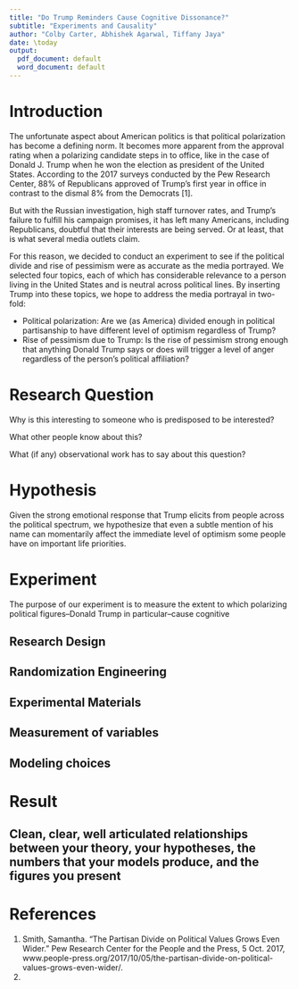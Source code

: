 ```yaml
---
title: "Do Trump Reminders Cause Cognitive Dissonance?"
subtitle: "Experiments and Causality"
author: "Colby Carter, Abhishek Agarwal, Tiffany Jaya"
date: \today
output: 
  pdf_document: default
  word_document: default
---
```


# Introduction 

The unfortunate aspect about American politics is that political polarization has become a defining norm. It becomes more apparent from the approval rating when a polarizing candidate steps in to office, like in the case of Donald J. Trump when he won the election as president of the United States. According to the 2017 surveys conducted by the Pew Research Center, 88% of Republicans approved of Trump's first year in office in contrast to the dismal 8% from the Democrats [1]. 

But with the Russian investigation, high staff turnover rates, and Trump's failure to fulfill his campaign promises, it has left many Americans, including Republicans, doubtful that their interests are being served. Or at least, that is what several media outlets claim. 

For this reason, we decided to conduct an experiment to see if the political divide and rise of pessimism were as accurate as the media portrayed. We selected four topics, each of which has considerable relevance to a person living in the United States and is neutral across political lines. By inserting Trump into these topics, we hope to address the media portrayal in two-fold:

* Political polarization: Are we (as America) divided enough in political partisanship to have different level of optimism regardless of Trump?
* Rise of pessimism due to Trump: Is the rise of pessimism strong enough that anything Donald Trump says or does will trigger a level of anger regardless of the person's political affiliation?



# Research Question


Why is this interesting to someone who is predisposed to be interested?  

What other people know about this? 

What (if any) observational work has to say about this question?

# Hypothesis 

Given the strong emotional response that Trump elicits from people across the political spectrum, we hypothesize that even a subtle mention of his name can momentarily affect the immediate level of optimism some people have on important life priorities.



# Experiment 

The purpose of our experiment is to measure the extent to which polarizing political figures--Donald Trump in particular--cause cognitive 

## Research Design

## Randomization Engineering

## Experimental Materials

## Measurement of variables

## Modeling choices

# Result

## Clean, clear, well articulated relationships between your theory, your hypotheses, the numbers that your models produce, and the figures you present

# References

1. Smith, Samantha. “The Partisan Divide on Political Values Grows Even Wider.” Pew Research Center for the People and the Press, 5 Oct. 2017, www.people-press.org/2017/10/05/the-partisan-divide-on-political-values-grows-even-wider/.
2. 